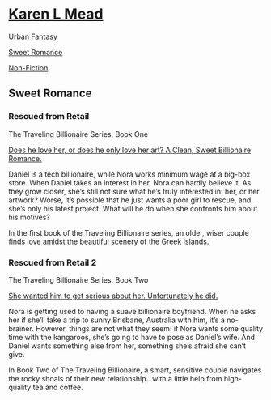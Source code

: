 # [Karen L Mead](/)

[Urban Fantasy](/urban-fantasy)

[Sweet Romance](/sweet-romance)

[Non-Fiction](/non-fiction)

## Sweet Romance

### Rescued from Retail

The Traveling Billionaire Series, Book One

[Does he love her, or does he only love her art? A Clean, Sweet Billionaire Romance.](https://www.amazon.com/Rescued-Retail-Traveling-Billionaire-Book-ebook/dp/B07XJZ3D6P/ref=sr_1_5?_encoding=UTF8&qid=1569634623&refinements=p_27%3AKaren+L.+Mead&s=digital-text&sr=1-5)

Daniel is a tech billionaire, while Nora works minimum wage at a big-box store. When Daniel takes an interest in her, Nora can hardly believe it. As they grow closer, she’s still not sure what he’s truly interested in: her, or her artwork? Worse, it’s possible that he just wants a poor girl to rescue, and she’s only his latest project. What will he do when she confronts him about his motives?

In the first book of the Traveling Billionaire series, an older, wiser couple finds love amidst the beautiful scenery of the Greek Islands.

### Rescued from Retail 2

The Traveling Billionaire Series, Book Two

[She wanted him to get serious about her. Unfortunately he did.](https://www.amazon.com/Rescued-Retail-2-Traveling-Billionaire-ebook/dp/B082J5DJR7/ref=sr_1_4?qid=1577713271&refinements=p_27%3AKaren+L.+Mead&s=digital-text&sr=1-4&text=Karen+L.+Mead)

Nora is getting used to having a suave billionaire boyfriend. When he asks her if she’ll take a trip to sunny Brisbane, Australia with him, it’s a no-brainer. However, things are not what they seem: if Nora wants some quality time with the kangaroos, she’s going to have to pose as Daniel’s wife. And Daniel wants something else from her, something she’s afraid she can’t give.

In Book Two of The Traveling Billionaire, a smart, sensitive couple navigates the rocky shoals of their new relationship…with a little help from high-quality tea and coffee.
